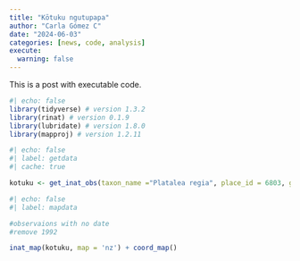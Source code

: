 ```yaml
---
title: "Kōtuku ngutupapa"
author: "Carla Gómez C"
date: "2024-06-03"
categories: [news, code, analysis]
execute: 
  warning: false
---
```


This is a post with executable code.

```r
#| echo: false
library(tidyverse) # version 1.3.2
library(rinat) # version 0.1.9
library(lubridate) # version 1.8.0
library(mapproj) # version 1.2.11 

```

```r
#| echo: false
#| label: getdata
#| cache: true

kotuku <- get_inat_obs(taxon_name ="Platalea regia", place_id = 6803, geo = TRUE, maxresults = 10000)
```

```r
#| echo: false
#| label: mapdata

#observaions with no date
#remove 1992

inat_map(kotuku, map = 'nz') + coord_map()
```

\

